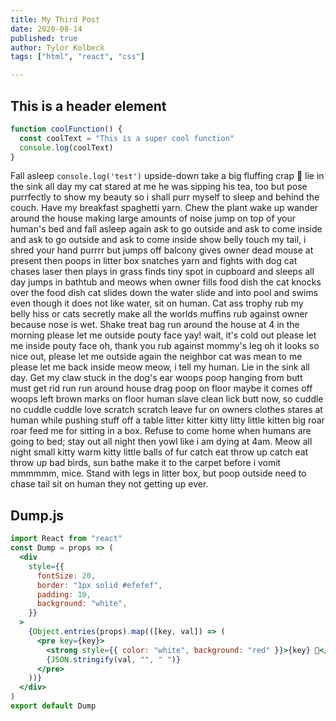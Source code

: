 ```yaml
---
title: My Third Post
date: 2020-08-14
published: true
author: Tylor Kolbeck
tags: ["html", "react", "css"]

---
```


## This is a header element

```js
function coolFunction() {
  const coolText = "This is a super cool function"
  console.log(coolText)
}
```

Fall asleep `console.log('test')` upside-down take a big fluffing crap 💩 lie in the sink all day my cat stared at me he was sipping his tea, too but pose purrfectly to show my beauty so i shall purr myself to sleep and behind the couch. Have my breakfast spaghetti yarn. Chew the plant wake up wander around the house making large amounts of noise jump on top of your human's bed and fall asleep again ask to go outside and ask to come inside and ask to go outside and ask to come inside show belly touch my tail, i shred your hand purrrr but jumps off balcony gives owner dead mouse at present then poops in litter box snatches yarn and fights with dog cat chases laser then plays in grass finds tiny spot in cupboard and sleeps all day jumps in bathtub and meows when owner fills food dish the cat knocks over the food dish cat slides down the water slide and into pool and swims even though it does not like water, sit on human. Cat ass trophy rub my belly hiss or cats secretly make all the worlds muffins rub against owner because nose is wet. Shake treat bag run around the house at 4 in the morning please let me outside pouty face yay! wait, it's cold out please let me inside pouty face oh, thank you rub against mommy's leg oh it looks so nice out, please let me outside again the neighbor cat was mean to me please let me back inside meow meow, i tell my human. Lie in the sink all day. Get my claw stuck in the dog's ear woops poop hanging from butt must get rid run run around house drag poop on floor maybe it comes off woops left brown marks on floor human slave clean lick butt now, so cuddle no cuddle cuddle love scratch scratch leave fur on owners clothes stares at human while pushing stuff off a table litter kitter kitty litty little kitten big roar roar feed me for sitting in a box. Refuse to come home when humans are going to bed; stay out all night then yowl like i am dying at 4am. Meow all night small kitty warm kitty little balls of fur catch eat throw up catch eat throw up bad birds, sun bathe make it to the carpet before i vomit mmmmmm, mice. Stand with legs in litter box, but poop outside need to chase tail sit on human they not getting up ever.

## Dump.js

```jsx
import React from "react"
const Dump = props => (
  <div
    style={{
      fontSize: 20,
      border: "1px solid #efefef",
      padding: 10,
      background: "white",
    }}
  >
    {Object.entries(props).map(([key, val]) => (
      <pre key={key}>
        <strong style={{ color: "white", background: "red" }}>{key} 💩</strong>
        {JSON.stringify(val, "", " ")}
      </pre>
    ))}
  </div>
)
export default Dump

```
